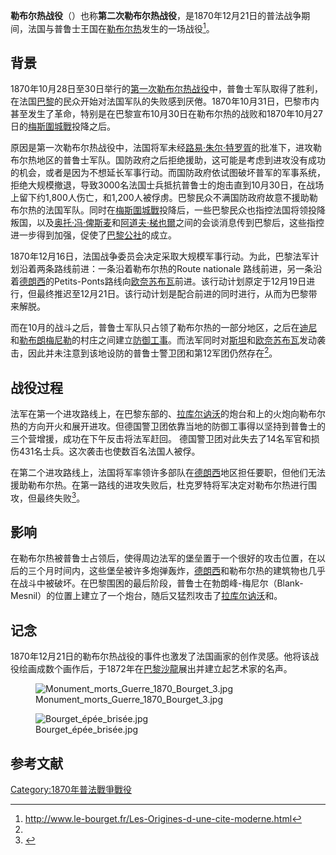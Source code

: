 {{Refimprove|time=2020-10-19T13:16:53+00:00}}
{{Infobox military conflict
|conflict=勒布尔热战役
|partof=[[普法战争|普法战争]]
|image= File:Bivouac après le combat du Bourget, 21 décembre 1870.jpg
|caption=1870年12月21日的勒布尔热战役，由阿尔方斯·德·诺伊维尔绘画
|date=1870年12月21日
|place=法国[[勒布尔热|勒布尔热]]地区
|casus=
|result=普军胜利
|combatant1={{flagicon|German Empire}} [[北德意志邦聯|北德意志邦聯]]<br/>{{flag|Prussia}}
|combatant2={{flagicon|Second French Empire}} [[国防政府|国防政府]]
|commander1=不明
|commander2={{flagicon|Second French Empire}} {{le|奥古斯特·亚历山大·杜克罗特|Auguste-Alexandre Ducrot}}
|strength1=不明
|strength2=不明
|casualties1=不明
|casualties2=不明
|campaignbox={{Campaignbox Franco-Prussian War}}
}}

'''勒布尔热战役 '''（{{lang-fr|'''Deuxième bataille du Bourget'''}}）也称'''第二次勒布尔热战役'''，是1870年12月21日的普法战争期间，法国与普鲁士王国在[[勒布尔热|勒布尔热]]发生的一场战役<ref name=":0">http://www.le-bourget.fr/Les-Origines-d-une-cite-moderne.html</ref>。

==背景==
1870年10月28日至30日举行的[[第一次勒布爾熱战役|第一次勒布尔热战役]]中，普鲁士军队取得了胜利，在法国[[巴黎|巴黎]]的民众开始对法国军队的失败感到厌倦。1870年10月31日，巴黎市内甚至发生了革命，特别是在巴黎宣布10月30日在勒布尔热的战败和1870年10月27日的[[梅斯圍城戰|梅斯圍城戰]]投降之后。

原因是第一次勒布尔热战役中，法国{{link-fr|阿德里安·亚历山大·阿道夫·德·卡里·德贝勒马雷|Adrien Alexandre Adolphe de Carrey de Bellemare}}将军未经[[路易·朱尔·特罗胥|路易·朱尔·特罗胥]]的批准下，进攻勒布尔热地区的普鲁士军队。国防政府之后拒绝援助，这可能是考虑到进攻没有成功的机会，或者是因为不想延长军事行动。而国防政府依试图破坏普军的军事系统，拒绝大规模撤退，导致3000名法国士兵抵抗普鲁士的炮击直到10月30日，在战场上留下约1,800人伤亡，和1,200人被俘虏。巴黎民众不满国防政府故意不援助勒布尔热的法国军队。同时在[[梅斯圍城戰|梅斯圍城戰]]投降后，一些巴黎民众也指控法国将领投降叛国，以及[[奥托·冯·俾斯麦|奥托·冯·俾斯麦]]和[[阿道夫·梯也爾|阿道夫·梯也爾]]之间的会谈消息传到巴黎后，这些指控进一步得到加强，促使了[[巴黎公社|巴黎公社]]的成立。

1870年12月16日，法国战争委员会决定采取大规模军事行动。为此，巴黎法军计划沿着两条路线前进：一条沿着勒布尔热的Route nationale
路线前进，另一条沿着[[德朗西|德朗西]]的Petits-Ponts路线向[[欧奈苏布瓦|欧奈苏布瓦]]前进。该行动计划原定于12月19日进行，但最终推迟至12月21日。该行动计划是配合{{link-fr|北方军团|Armée du Nord}}前进的同时进行，从而为巴黎带来解脱。

而在10月的战斗之后，普鲁士军队只占领了勒布尔热的一部分地区，之后在[[迪尼|迪尼]]和[[勒布朗梅尼勒|勒布朗梅尼勒]]的村庄之间建立[[防御工事|防御工事]]。而法军同时对[[斯坦_(塞纳-圣但尼省)|斯坦]]和[[欧奈苏布瓦|欧奈苏布瓦]]发动袭击，因此并未注意到该地设防的普鲁士警卫团和第12军团仍然存在<ref name=":0" />。 

==战役过程==
法军在第一个进攻路线上，在巴黎东部的{{le|欧贝维利耶堡垒|Fort d'Aubervilliers}}、[[拉库尔讷沃|拉库尔讷沃]]的炮台和{{link-fr|平原-伊尔松铁路线|Ligne de La Plaine à Hirson et Anor}}上的火炮向勒布尔热的方向开火和展开进攻。但德国警卫团依靠当地的防御工事得以坚持到普鲁士的三个营增援，成功在下午反击将法军赶回。 德国警卫团对此失去了14名军官和损伤431名士兵。这次袭击也使数百名法国人被俘。

在第二个进攻路线上，法国{{le|奥古斯特·亚历山大·杜克罗特|Auguste-Alexandre Ducrot}}将军率领许多部队在[[德朗西|德朗西]]地区担任要职，但他们无法援助勒布尔热。在第一路线的进攻失败后，杜克罗特将军决定对勒布尔热进行围攻，但最终失败<ref>{{Cite web|title=Kriege8|url=http://www.preussenweb.de/kriege8.htm|accessdate=2020-10-08|work=www.preussenweb.de}}</ref>。

==影响==
在勒布尔热被普鲁士占领后，使得周边法军的堡垒置于一个很好的攻击位置，在以后的三个月时间内，这些堡垒被许多炮弹轰炸，[[德朗西|德朗西]]和勒布尔热的建筑物也几乎在战斗中被破坏。在巴黎围困的最后阶段，普鲁士在勃朗峰-梅尼尔（Blank-Mesnil）的位置上建立了一个炮台，随后又猛烈攻击了[[拉库尔讷沃|拉库尔讷沃]]和{{le|欧贝维利耶城堡|Fort d'Aubervilliers}}。

==记念==
1870年12月21日的勒布尔热战役的事件也激发了法国画家{{le|阿尔方斯·德·诺伊维尔|Alphonse de Neuville}}的创作灵感。他将该战役绘画成数个画作后，于1872年在[[巴黎沙龍|巴黎沙龍]]展出并建立起艺术家的名声。

[[File:Monument_morts_Guerre_1870_Bourget_3.jpg|thumb]]

[[File:Bourget_épée_brisée.jpg|thumb]]

==参考文献==

[[Category:1870年普法戰爭戰役|Category:1870年普法戰爭戰役]]